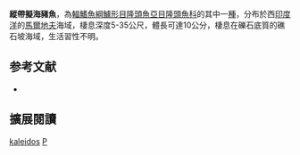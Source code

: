 {{Speciesbox
| image = 
| image_width = 250px
| status = LC
| status_system = IUCN3.1
| genus = Pseudojuloides
| species = kaleidos
| authority = Kuiter & Randall, 1995
| synonyms = 
}}

'''縱帶擬海豬魚'''，為[[輻鰭魚綱|輻鰭魚綱]][[鱸形目|鱸形目]][[隆頭魚亞目|隆頭魚亞目]][[隆頭魚科|隆頭魚科]]的其中一[[種|種]]，分布於西[[印度洋|印度洋]]的[[馬爾地夫|馬爾地夫]]海域，棲息深度5-35公尺，體長可達10公分，棲息在礫石底質的礁石坡海域，生活習性不明。

==参考文献==
*{{FishBase_species|genus=Pseudojuloides|species=kaleidos|year=2013|month=8}}
== 擴展閱讀 ==
{{refbegin}}
{{wikispecies-inline|Pseudojuloides kaleidos|縱帶擬海豬魚}}
{{refend}}
{{Taxonbar|from=Q2055183}}

[[Category:擬海豬魚屬|kaleidos]]
[[Category:1995年描述的魚類|P]]


{{鱸形目小作品}}